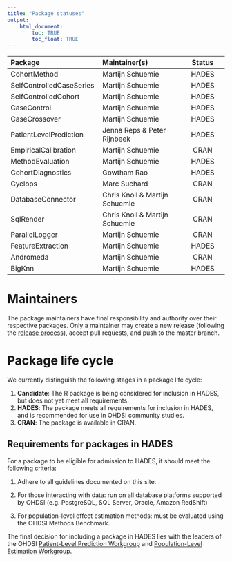 ```yaml
---
title: "Package statuses"
output: 
    html_document:
        toc: TRUE
        toc_float: TRUE
---
```

| Package                        | Maintainer(s)               | Status          |
| :----------------------------- | :-------------------------- | :-------------: |
| CohortMethod                   | Martijn Schuemie            | HADES |
| SelfControlledCaseSeries       | Martijn Schuemie            | HADES |
| SelfControlledCohort           | Martijn Schuemie            | HADES |
| CaseControl                    | Martijn Schuemie            | HADES |
| CaseCrossover                  | Martijn Schuemie            | HADES |
| PatientLevelPrediction         | Jenna Reps & Peter Rijnbeek | HADES |
| EmpiricalCalibration           | Martijn Schuemie            | CRAN            |
| MethodEvaluation               | Martijn Schuemie            | HADES |
| CohortDiagnostics              | Gowtham Rao                 | HADES |
| Cyclops                        | Marc Suchard                | CRAN            |
| DatabaseConnector              | Chris Knoll & Martijn Schuemie | CRAN            |
| SqlRender                      | Chris Knoll & Martijn Schuemie | CRAN            |
| ParallelLogger                 | Martijn Schuemie            | CRAN            |
| FeatureExtraction              | Martijn Schuemie            | HADES |
| Andromeda                      | Martijn Schuemie            | CRAN |
| BigKnn                         | Martijn Schuemie            | HADES |

# Maintainers

The package maintainers have final responsibility and authority over their respective packages. Only a maintainer may create a new release (following the [release process](releaseProcess.html)), accept pull requests, and push to the master branch.

# Package life cycle

We currently distinguish the following stages in a package life cycle:

1. **Candidate**: The R package is being considered for inclusion in HADES, but does not yet meet all requirements.
2. **HADES**: The package meets all requirements for inclusion in HADES, and is recommended for use in OHDSI community studies.
3. **CRAN**: The package is available in CRAN.

## Requirements for packages in HADES

For a package to be eligible for admission to HADES, it should meet the following criteria:

1. Adhere to all guidelines documented on this site.

2. For those interacting with data: run on all database platforms supported by OHDSI (e.g. PostgreSQL, SQL Server, Oracle, Amazon RedShift)

3. For population-level effect estimation methods: must be evaluated using the OHDSI Methods Benchmark.

The final decision for including a package in HADES lies with the leaders of the OHDSI [Patient-Level Prediction Workgroup](https://www.ohdsi.org/web/wiki/doku.php?id=projects:workgroups:patient-level_prediction) and [Population-Level Estimation Workgroup](https://www.ohdsi.org/web/wiki/doku.php?id=projects:workgroups:est-methods).